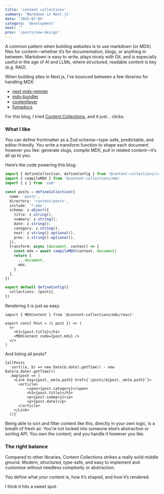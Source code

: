 ```yaml
---
title: 'content collections'
summary: 'Markdown in Next.js'
date: '2025-07-05'
category: 'development'
next: ''
prev: '/posts/new-design'
---
```


A common pattern when building websites is to use markdown (or MDX) files for content—whether it’s for documentation, blogs, or anything in between. Markdown is easy to write, plays nicely with Git, and is especially useful in the age of AI and LLMs, where structured, readable content is key (e.g. RAG).

When building sites in Next.js, I’ve bounced between a few libraries for handling MDX:

- [next-mdx-remote](https://github.com/hashicorp/next-mdx-remote)
- [mdx-bundler](https://github.com/kentcdodds/mdx-bundler)
- [contentlayer](https://github.com/contentlayerdev/contentlayer)
- [fumadocs](https://github.com/fumadocs/fumadocs)

For this blog, I tried [Content Collections](https://www.content-collections.dev), and it just… clicks.

### What I like
You can define frontmatter as a Zod schema—type-safe, predictable, and editor-friendly. You write a transform function to shape each document however you like: generate slugs, compile MDX, pull in related content—it’s all up to you.

Here’s the code powering this blog:

```ts
import { defineCollection, defineConfig } from '@content-collections/core'
import { compileMDX } from '@content-collections/mdx'
import { z } from 'zod'

const posts = defineCollection({
  name: 'posts',
  directory: 'content/posts',
  include: '*.mdx',
  schema: z.object({
    title: z.string(),
    summary: z.string(),
    date: z.string(),
    category: z.string(),
    next: z.string().optional(),
    prev: z.string().optional(),
  }),
  transform: async (document, context) => {
    const mdx = await compileMDX(context, document)
    return {
      ...document,
      mdx,
    }
  },
})

export default defineConfig({
  collections: [posts],
})
```
Rendering it is just as easy:

```tsx
import { MDXContent } from '@content-collections/mdx/react'

export const Post = ({ post }) => (
  <>
    <h1>{post.title}</h1>
    <MDXContent code={post.mdx} />
  </>
)
```
And listing all posts?

```tsx
{allPosts
  .sort((a, b) => new Date(b.date).getTime() - new Date(a.date).getTime())
  .map(post => (
    <Link key={post._meta.path} href={`/posts/${post._meta.path}`}>
      <article>
          <span>{post.category}</span>
          <h3>{post.title}</h3>
          <p>{post.summary}</p>
          <p>{post.date}</p>
      </article>
    </Link>
  ))}`
```
Being able to sort and filter content like this, directly in your own logic, is a breath of fresh air. You're not locked into someone else’s abstraction or sorting API. You own the content, and you handle it however you like.

### The right balance
Compared to other libraries, Content Collections strikes a really solid middle ground. Modern, structured, type-safe, and easy to implement and customise without needless complexity or abstraction.

You define what your content is, how it’s shaped, and how it’s rendered.

I think it hits a sweet spot.